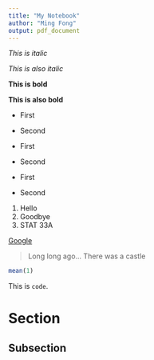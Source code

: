 ```yaml
---
title: "My Notebook"
author: "Ming Fong"
output: pdf_document
---
```


*This is italic*

_This is also italic_

**This is bold**

__This is also bold__

* First
* Second

- First
- Second

+ First
+ Second

1. Hello
2. Goodbye
7. STAT 33A

[Google](https://www.google.com/)

> Long long ago...
> There was a castle

```r
mean(1)
```

This is `code`.

# Section

## Subsection